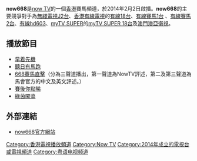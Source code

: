 {{多個問題|
{{expand|time=2014-03-29T10:06:17+00:00}}
{{unreferenced|time=2014-03-29T10:06:17+00:00}}
{{Refimprove|time=2012-07-08T11:02:17+00:00 }}
{{POV |time=2012-07-07T00:48:20+00:00 }}
}}
{{lowercase}}
{{頻道資訊
| 頻道名稱         = now 668
| 頻道圖片檔案     = 
| 頻道圖片尺寸     = 
| 頻道圖片名稱     = 
| 所屬國家或地區   = {{HK}}
| 總部所在         = {{HK}}
| 播放地區         = {{HK}}
| 開播日期         = 2014年2月2日
| 停播日期         = 
| 頻道語言         = 粵語
| 頻道類別         = 賽馬頻道
| 視頻格式         = 16:9 [[1080i|1080i]]<small>（高清用户）</small><br>4:3<small>（其他用户）</small>
| 收視率           = 
| 收視率調查時間   = 
| 收視率資料來源   = 
| 頻道口號         = 
| 擁有者           = [[now_TV|now TV]]
| 持股者           = 
| 前頻道名稱       = 
| 被取代名稱       = 
| 集團同類頻道     = 
| 重播服務頻道     = 
| 頻道官方網站     = 
| 寬頻電視供應商01 = [[香港|香港]][[now_TV|now TV]]
| 寬頻電視頻道數01 = 668頻道
|}}

'''now668'''是[[now_TV|now TV]]的一個[[香港|香港]]賽馬頻道，於2014年2月2日啟播。'''now668'''的主要競爭對手為[[無綫電視|無綫電視]][[J2台|J2台]]、[[香港有線電視|香港有線電視]]的[[有線18台|有線18台]]、[[有線賽馬1台|有線賽馬1台]] 、[[有線賽馬2台|有線賽馬2台]]、[[有線hd603|有線hd603]]、[[myTV_SUPER|myTV SUPER]]的[[myTV_SUPER_18台|myTV SUPER 18台]]及[[澳門|澳門]][[澳亞衛視|澳亞衛視]]。

==播放節目==
*[[早着先機|早着先機]]
*[[聽日有馬跑|聽日有馬跑]]
*[[668賽馬直擊|668賽馬直擊]]（分為三聲道播出，第一聲道為NowTV評述，第二及第三聲道為馬會官方的中文及英文評述。）
*[[賽後你點睇|賽後你點睇]]
*[[綠茵闖蕩|綠茵闖蕩]]

== 外部連結 ==
*[http://nowtv.now.com/channel/668 now668官方網站]{{Wayback|url=http://nowtv.now.com/channel/668 |date=20140912204140 }}

{{Now TV頻道}}

[[Category:香港電視播放頻道|Category:香港電視播放頻道]]
[[Category:Now_TV|Category:Now TV]]
[[Category:2014年成立的電視台或電視頻道|Category:2014年成立的電視台或電視頻道]]
[[Category:粤语电视频道|Category:粤语电视频道]]